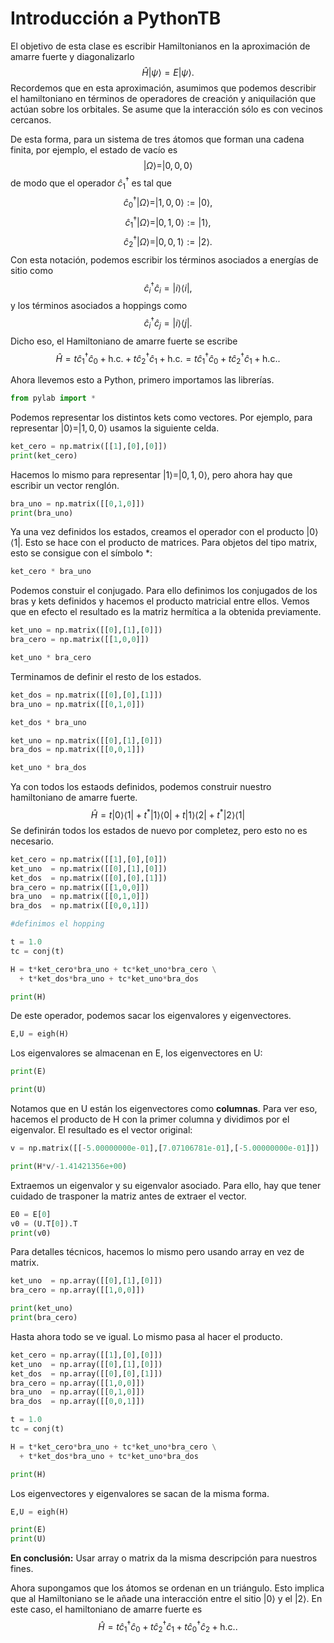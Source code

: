 # Introducción a PythonTB

El objetivo de esta clase es escribir Hamiltonianos en la aproximación de amarre fuerte y diagonalizarlo $$\hat{H} | \psi \rangle = E | \psi \rangle.$$ Recordemos que en esta aproximación, asumimos que podemos describir el hamiltoniano en términos de operadores de creación y aniquilación que actúan sobre los orbitales. Se asume que la interacción sólo es con vecinos cercanos. 

De esta forma, para un sistema de tres átomos que forman una cadena finita, por ejemplo, el estado de vacío es $$| \Omega \rangle = | 0,0,0\rangle$$ de modo que el operador $\hat{c}^{\dagger}_{1}$ es tal que  $$ \hat{c}^{\dagger}_{0} |\Omega \rangle = |1,0,0\rangle := |0 \rangle,$$ $$ \hat{c}^{\dagger}_{1} |\Omega \rangle = |0,1,0\rangle := |1 \rangle,$$ $$ \hat{c}^{\dagger}_{2} |\Omega \rangle = |0,0,1\rangle := |2 \rangle.$$ Con esta notación, podemos escribir los términos asociados a energías de sitio como $$\hat{c}^{\dagger}_{i} \hat{c}_{i} = |i\rangle \langle i |,$$ y los términos asociados a hoppings como $$\hat{c}^{\dagger}_{i} \hat{c}_{j} = |i\rangle \langle j |.$$ Dicho eso, el Hamiltoniano de amarre fuerte se escribe $$\hat{H} = t \hat{c}^{\dagger}_{1} \hat{c}_{0} + \text{h.c.} + t \hat{c}^{\dagger}_{2} \hat{c}_{1} + \text{h.c.} = t \hat{c}^{\dagger}_{1} \hat{c}_{0} + t \hat{c}^{\dagger}_{2} \hat{c}_{1} + \text{h.c.}.$$

Ahora llevemos esto a Python, primero importamos las librerías. 

```python
from pylab import *
```

Podemos representar los distintos kets como vectores. Por ejemplo, para representar $|0 \rangle = |1,0,0\rangle$ usamos la siguiente celda. 

```python
ket_cero = np.matrix([[1],[0],[0]])
print(ket_cero)
```

Hacemos lo mismo para representar $|1 \rangle = |0,1,0\rangle$, pero ahora hay que escribir un vector renglón. 

```python
bra_uno = np.matrix([[0,1,0]])
print(bra_uno)
```

Ya una vez definidos los estados, creamos el operador con el producto $|0\rangle \langle 1 |$. Esto se hace con el producto de matrices. Para objetos del tipo matrix, esto se consigue con el símbolo *: 

```python
ket_cero * bra_uno
```

Podemos constuir el conjugado. Para ello definimos los conjugados de los bras y kets definidos y hacemos el producto matricial entre ellos. Vemos que en efecto el resultado es la matriz hermítica a la obtenida previamente.

```python
ket_uno = np.matrix([[0],[1],[0]])
bra_cero = np.matrix([[1,0,0]])

ket_uno * bra_cero
```

Terminamos de definir el resto de los estados.

```python
ket_dos = np.matrix([[0],[0],[1]])
bra_uno = np.matrix([[0,1,0]])

ket_dos * bra_uno
```

```python
ket_uno = np.matrix([[0],[1],[0]])
bra_dos = np.matrix([[0,0,1]])

ket_uno * bra_dos
```

Ya con todos los estaods definidos, podemos construir nuestro hamiltoniano de amarre fuerte. $$\hat{H} = t |0 \rangle \langle 1| + t^{*}|1 \rangle \langle 0| + t|1 \rangle \langle 2| + t^{*}|2 \rangle \langle 1|$$
 Se definirán todos los estados de nuevo por completez, pero esto no es necesario. 

```python
ket_cero = np.matrix([[1],[0],[0]])
ket_uno  = np.matrix([[0],[1],[0]])
ket_dos  = np.matrix([[0],[0],[1]])
bra_cero = np.matrix([[1,0,0]])
bra_uno  = np.matrix([[0,1,0]])
bra_dos  = np.matrix([[0,0,1]])

#definimos el hopping

t = 1.0
tc = conj(t)

H = t*ket_cero*bra_uno + tc*ket_uno*bra_cero \
  + t*ket_dos*bra_uno + tc*ket_uno*bra_dos

print(H)
```

De este operador, podemos sacar los eigenvalores y eigenvectores.

```python
E,U = eigh(H)
```
Los eigenvalores se almacenan en E, los eigenvectores en U:

```python
print(E)
```

```python
print(U)
```

Notamos que en U están los eigenvectores como **columnas**. Para ver eso, hacemos el producto de H con la primer columna y dividimos por el eigenvalor. El resultado es el vector original: 

```python
v = np.matrix([[-5.00000000e-01],[7.07106781e-01],[-5.00000000e-01]])

print(H*v/-1.41421356e+00)
```

Extraemos un eigenvalor y su eigenvalor asociado. Para ello, hay que tener cuidado de trasponer la matriz antes de extraer el vector. 

```python
E0 = E[0]
v0 = (U.T[0]).T
print(v0)
```

Para detalles técnicos, hacemos lo mismo pero usando array en vez de matrix. 

```python
ket_uno  = np.array([[0],[1],[0]])
bra_cero = np.array([[1,0,0]]) 

print(ket_uno)
print(bra_cero)
```

Hasta ahora todo se ve igual. Lo mismo pasa al hacer el producto.


```python
ket_cero = np.array([[1],[0],[0]])
ket_uno  = np.array([[0],[1],[0]])
ket_dos  = np.array([[0],[0],[1]])
bra_cero = np.array([[1,0,0]]) 
bra_uno  = np.array([[0,1,0]])
bra_dos  = np.array([[0,0,1]])

t = 1.0
tc = conj(t)

H = t*ket_cero*bra_uno + tc*ket_uno*bra_cero \
  + t*ket_dos*bra_uno + tc*ket_uno*bra_dos

print(H)
```

Los eigenvectores y eigenvalores se sacan de la misma forma.

```python
E,U = eigh(H)
```

```python
print(E)
print(U)
```

**En conclusión:** Usar array o matrix da la misma descripción para nuestros fines. 

Ahora supongamos que los átomos se ordenan en un triángulo. Esto implica que al Hamiltoniano se le añade una interacción entre el sitio $|0\rangle$ y el $|2\rangle$. En este caso, el hamiltoniano de amarre fuerte es $$\hat{H} = t \hat{c}^{\dagger}_{1} \hat{c}_{0} + t \hat{c}^{\dagger}_{2} \hat{c}_{1} + t \hat{c}^{\dagger}_{0} \hat{c}_{2} + \text{h.c.}.$$

